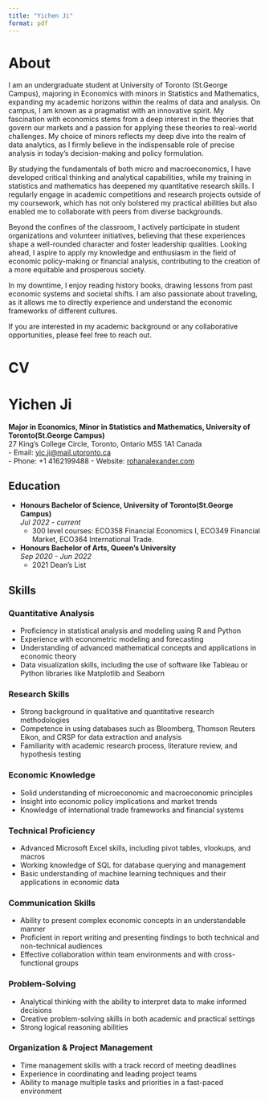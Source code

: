 ```yaml
---
title: "Yichen Ji"
format: pdf
---
```


# About

I am an undergraduate student at University of Toronto (St.George Campus), majoring in Economics with minors in Statistics and Mathematics, expanding my academic horizons within the realms of data and analysis. On campus, I am known as a pragmatist with an innovative spirit. My fascination with economics stems from a deep interest in the theories that govern our markets and a passion for applying these theories to real-world challenges. My choice of minors reflects my deep dive into the realm of data analytics, as I firmly believe in the indispensable role of precise analysis in today's decision-making and policy formulation.

By studying the fundamentals of both micro and macroeconomics, I have developed critical thinking and analytical capabilities, while my training in statistics and mathematics has deepened my quantitative research skills. I regularly engage in academic competitions and research projects outside of my coursework, which has not only bolstered my practical abilities but also enabled me to collaborate with peers from diverse backgrounds.

Beyond the confines of the classroom, I actively participate in student organizations and volunteer initiatives, believing that these experiences shape a well-rounded character and foster leadership qualities. Looking ahead, I aspire to apply my knowledge and enthusiasm in the field of economic policy-making or financial analysis, contributing to the creation of a more equitable and prosperous society.

In my downtime, I enjoy reading history books, drawing lessons from past economic systems and societal shifts. I am also passionate about traveling, as it allows me to directly experience and understand the economic frameworks of different cultures.

If you are interested in my academic background or any collaborative opportunities, please feel free to reach out.

# CV

# Yichen Ji

**Major in Economics, Minor in Statistics and Mathematics, University of Toronto(St.George Campus)**  
27 King's College Circle, Toronto, Ontario M5S 1A1 Canada    
   - Email: [yic.ji@mail.utoronto.ca](mailto:yic.ji@mail.utoronto.ca)   
   - Phone: +1 4162199488
   - Website: [rohanalexander.com](https://rohanalexander.com)      

## Education

- **Honours Bachelor of Science, University of Toronto(St.George Campus)**  
  _Jul 2022 - current_  
  - 300 level courses: ECO358 Financial Economics I, ECO349 Financial Market, ECO364 International Trade.

- **Honours Bachelor of Arts, Queen's University**  
  _Sep 2020 - Jun 2022_  
  - 2021 Dean's List
  
## Skills

### Quantitative Analysis

- Proficiency in statistical analysis and modeling using R and Python
- Experience with econometric modeling and forecasting
- Understanding of advanced mathematical concepts and applications in economic theory
- Data visualization skills, including the use of software like Tableau or Python libraries like Matplotlib and Seaborn

### Research Skills

- Strong background in qualitative and quantitative research methodologies
- Competence in using databases such as Bloomberg, Thomson Reuters Eikon, and CRSP for data extraction and analysis
- Familiarity with academic research process, literature review, and hypothesis testing

### Economic Knowledge

- Solid understanding of microeconomic and macroeconomic principles
- Insight into economic policy implications and market trends
- Knowledge of international trade frameworks and financial systems

### Technical Proficiency

- Advanced Microsoft Excel skills, including pivot tables, vlookups, and macros
- Working knowledge of SQL for database querying and management
- Basic understanding of machine learning techniques and their applications in economic data

### Communication Skills

- Ability to present complex economic concepts in an understandable manner
- Proficient in report writing and presenting findings to both technical and non-technical audiences
- Effective collaboration within team environments and with cross-functional groups

### Problem-Solving

- Analytical thinking with the ability to interpret data to make informed decisions
- Creative problem-solving skills in both academic and practical settings
- Strong logical reasoning abilities

### Organization & Project Management

- Time management skills with a track record of meeting deadlines
- Experience in coordinating and leading project teams
- Ability to manage multiple tasks and priorities in a fast-paced environment